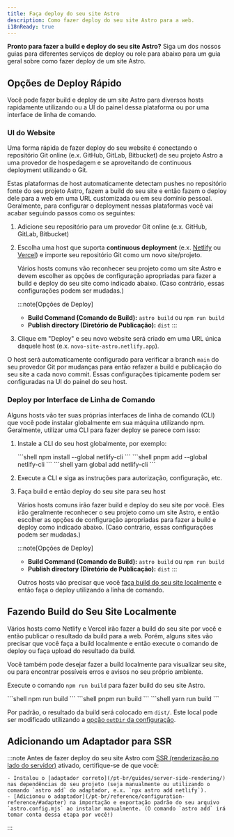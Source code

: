 ```yaml
---
title: Faça deploy do seu site Astro
description: Como fazer deploy do seu site Astro para a web.
i18nReady: true
---
```


**Pronto para fazer a build e deploy do seu site Astro?** Siga um dos nossos guias para diferentes serviços de deploy ou role para abaixo para um guia geral sobre como fazer deploy de um site Astro.

<DeployGuidesNav />

## Opções de Deploy Rápido

Você pode fazer build e deploy de um site Astro para diversos hosts rapidamente utilizando ou a UI do painel dessa plataforma ou por uma interface de linha de comando.

### UI do Website

Uma forma rápida de fazer deploy do seu website é conectando o repositório Git online (e.x. GitHub, GitLab, Bitbucket) de seu projeto Astro a uma provedor de hospedagem e se aproveitando de continuous deployment utilizando o Git.

Estas plataformas de host automaticamente detectam pushes no repositório fonte do seu projeto Astro, fazem a build do seu site e então fazem o deploy dele para a web em uma URL customizada ou em seu domínio pessoal. Geralmente, para configurar o deployment nessas plataformas você vai acabar seguindo passos como os seguintes:

1. Adicione seu repositório para um provedor Git online (e.x. GitHub, GitLab, Bitbucket)

1. Escolha uma host que suporta **continuous deployment** (e.x. [Netlify](/pt-br/guides/deploy/netlify/) ou [Vercel](/pt-br/guides/deploy/vercel/)) e importe seu repositório Git como um novo site/projeto.

    Vários hosts comuns vão reconhecer seu projeto como um site Astro e devem escolher as opções de configuração apropriadas para fazer a build e deploy do seu site como indicado abaixo. (Caso contrário, essas configurações podem ser mudadas.)

    :::note[Opções de Deploy]
    - **Build Command (Comando de Build):** `astro build` ou `npm run build`
    - **Publish directory (Diretório de Publicação):** `dist`
    :::

1. Clique em "Deploy" e seu novo website será criado em uma URL única daquele host (e.x. `novo-site-astro.netlify.app`).

O host será automaticamente configurado para verificar a branch `main` do seu provedor Git por mudanças para então refazer a build e publicação do seu site a cada novo commit. Essas configurações tipicamente podem ser configuradas na UI do painel do seu host.

### Deploy por Interface de Linha de Comando

Alguns hosts vão ter suas próprias interfaces de linha de comando (CLI) que você pode instalar globalmente em sua máquina utilizando npm. Geralmente, utilizar uma CLI para fazer deploy se parece com isso:

1. Instale a CLI do seu host globalmente, por exemplo:

    <PackageManagerTabs>
        <Fragment slot="npm">
        ```shell
        npm install --global netlify-cli
        ```
        </Fragment>
        <Fragment slot="pnpm">
        ```shell
        pnpm add --global netlify-cli
        ```
        </Fragment>
        <Fragment slot="yarn">
        ```shell
        yarn global add netlify-cli
        ```
        </Fragment>
    </PackageManagerTabs>

2. Execute a CLI e siga as instruções para autorização, configuração, etc.

3. Faça build e então deploy do seu site para seu host

    Vários hosts comuns irão fazer build e deploy do seu site por você. Eles irão geralmente reconhecer o seu projeto como um site Astro, e então escolher as opções de configuração apropriadas para fazer a build e deploy como indicado abaixo. (Caso contrário, essas configurações podem ser mudadas.)

    :::note[Opções de Deploy]
    - **Build Command (Comando de Build):** `astro build` ou `npm run build`
    - **Publish directory (Diretório de Publicação):** `dist`
    :::


    Outros hosts vão precisar que você [faça build do seu site localmente](#fazendo-build-do-seu-site-localmente) e então faça o deploy utilizando a linha de comando.

## Fazendo Build do Seu Site Localmente

Vários hosts como Netlify e Vercel irão fazer a build do seu site por você e então publicar o resultado da build para a web. Porém, alguns sites vão precisar que você faça a build localmente e então execute o comando de deploy ou faça upload do resultado da build.

Você também pode desejar fazer a build localmente para visualizar seu site, ou para encontrar possíveis erros e avisos no seu próprio ambiente.

Execute o comando `npm run build` para fazer build do seu site Astro.

<PackageManagerTabs>
    <Fragment slot="npm">
    ```shell
    npm run build
    ```
    </Fragment>
    <Fragment slot="pnpm">
    ```shell
    pnpm run build
    ```
    </Fragment>
    <Fragment slot="yarn">
    ```shell
    yarn run build
    ```
    </Fragment>
  </PackageManagerTabs>

Por padrão, o resultado da build será colocado em `dist/`. Este local pode ser modificado utilizando a [opção `outDir` da configuração](/pt-br/reference/configuration-reference/#outdir).

## Adicionando um Adaptador para SSR

:::note
Antes de fazer deploy do seu site Astro com [SSR (renderização no lado do servidor)](/pt-br/guides/server-side-rendering/) ativado, certifique-se de que você:

    - Instalou o [adaptador correto](/pt-br/guides/server-side-rendering/) nas dependências do seu projeto (seja manualmente ou utilizando o comando `astro add` do adaptador, e.x. `npx astro add netlify`).
    - [Adicionou o adaptador](/pt-br/reference/configuration-reference/#adapter) na importação e exportação padrão do seu arquivo `astro.config.mjs` ao instalar manualmente. (O comando `astro add` irá tomar conta dessa etapa por você!)
:::
